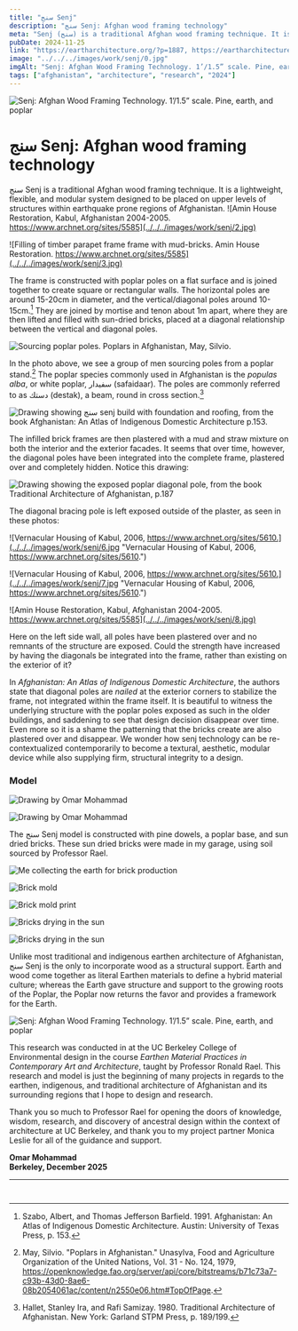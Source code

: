 ```yaml
---
title: "سنج Senj"
description: "سنج Senj: Afghan wood framing technology"
meta: "Senj (سنج) is a traditional Afghan wood framing technique. It is a lightweight, flexible, and modular system designed to be placed on upper levels of structures within earthquake prone regions of Afghanistan"
pubDate: 2024-11-25
link: "https://eartharchitecture.org/?p=1887, https://eartharchitecture.org/?p=1887"
image: "../../../images/work/senj/0.jpg"
imgAlt: "Senj: Afghan Wood Framing Technology. 1’/1.5” scale. Pine, earth, and poplar."
tags: ["afghanistan", "architecture", "research", "2024"]
---
```

![Senj: Afghan Wood Framing Technology. 1’/1.5” scale. Pine, earth, and poplar](../../../images/work/senj/1.1.jpg)

# سنج Senj: Afghan wood framing technology

 سنج Senj is a traditional Afghan wood framing technique. It is a lightweight, flexible, and modular system designed to be placed on upper levels of structures within earthquake prone regions of Afghanistan.
![Amin House Restoration, Kabul, Afghanistan 2004-2005. https://www.archnet.org/sites/5585](../../../images/work/senj/2.jpg)

![Filling of timber parapet frame frame with mud-bricks. Amin House Restoration. https://www.archnet.org/sites/5585](../../../images/work/senj/3.jpg)

The frame is constructed with poplar poles on a flat surface and is joined together to create square or rectangular walls. The horizontal poles are around 15-20cm in diameter, and the vertical/diagonal poles around 10-15cm.[^1] They are joined by mortise and tenon about 1m apart, where they are then lifted and filled with sun-dried bricks, placed at a diagonal relationship between the vertical and diagonal poles.

![Sourcing poplar poles. Poplars in Afghanistan, May, Silvio.](../../../images/work/senj/poplar.jpg)

In the photo above, we see a group of men sourcing poles from a poplar stand.[^2] The poplar species commonly used in Afghanistan is the *populas alba*, or white poplar, سفيدار (safaidaar). The poles are commonly referred to as دستك (destak), a beam, round in cross section.[^3]

![Drawing showing سنج senj build with foundation and roofing, from the book Afghanistan: An Atlas of Indigenous Domestic Architecture p.153.](../../../images/work/senj/4.jpg)

The infilled brick frames are then plastered with a mud and straw mixture on both the interior and the exterior facades. It seems that over time, however, the diagonal poles have been integrated into the complete frame, plastered over and completely hidden. Notice this drawing:

![Drawing showing the exposed poplar diagonal pole, from the book Traditional Architecture of Afghanistan, p.187](../../../images/work/senj/5.jpg "Drawing showing the exposed poplar diagonal pole, from the book Afghanistan: An Atlas of Indigenous Domestic Architecture p.153.")

The diagonal bracing pole is left exposed outside of the plaster, as seen in these photos:

![Vernacular Housing of Kabul, 2006, https://www.archnet.org/sites/5610.](../../../images/work/senj/6.jpg "Vernacular Housing of Kabul, 2006, https://www.archnet.org/sites/5610.")

![Vernacular Housing of Kabul, 2006, https://www.archnet.org/sites/5610.](../../../images/work/senj/7.jpg "Vernacular Housing of Kabul, 2006, https://www.archnet.org/sites/5610.")

![Amin House Restoration, Kabul, Afghanistan 2004-2005. https://www.archnet.org/sites/5585](../../../images/work/senj/8.jpg)

Here on the left side wall, all poles have been plastered over and no remnants of the structure are exposed. Could the strength have increased by having the diagonals be integrated into the frame, rather than existing on the exterior of it?

In *Afghanistan: An Atlas of Indigenous Domestic Architecture*, the authors state that diagonal poles are *nailed* at the exterior corners to stabilize the frame, not integrated within the frame itself. It is beautiful to witness the underlying structure with the poplar poles exposed as such in the older buildings, and saddening to see that design decision disappear over time. Even more so it is a shame the patterning that the bricks create are also plastered over and disappear. We wonder how senj technology can be re-contextualized contemporarily to become a textural, aesthetic, modular device while also supplying firm, structural integrity to a design.

### Model

![Drawing by Omar Mohammad](../../../images/work/senj/9.jpg)

![Drawing by Omar Mohammad](../../../images/work/senj/10.jpg)

The سنج Senj model is constructed with pine dowels, a poplar base, and sun dried bricks. These sun dried bricks were made in my garage, using soil sourced by Professor Rael. 

![Me collecting the earth for brick production](../../../images/work/senj/11.jpg)

![Brick mold](../../../images/work/senj/12.1.jpg)

![Brick mold print](../../../images/work/senj/12.jpg)

![Bricks drying in the sun](../../../images/work/senj/13.jpg)

![Bricks drying in the sun](../../../images/work/senj/13.1.jpg)

Unlike most traditional and indigenous earthen architecture of Afghanistan, سنج Senj is the only to incorporate wood as a structural support. Earth and wood come together as literal Earthen materials to define a hybrid material culture; whereas the Earth gave structure and support to the growing roots of the Poplar, the Poplar now returns the favor and provides a framework for the Earth.

![Senj: Afghan Wood Framing Technology. 1’/1.5” scale. Pine, earth, and poplar](../../../images/work/senj/1.jpg)

This research was conducted in at the UC Berkeley College of Environmental design in the course *‌Earthen Material Practices in Contemporary Art and Architecture*, taught by Professor Ronald Rael. This research and model is just the beginning of many projects in regards to the earthen, indigenous, and traditional architecture of Afghanistan and its surrounding regions that I hope to design and research. 

Thank you so much to Professor Rael for opening the doors of knowledge, wisdom, research, and discovery of ancestral design within the context of architecture at UC Berkeley, and thank you to my project partner Monica Leslie for all of the guidance and support.

**Omar Mohammad\
Berkeley, December 2025**

---
` `
[^1]: Szabo, Albert, and Thomas Jefferson Barfield. 1991. Afghanistan: An Atlas of Indigenous Domestic Architecture. Austin: University of Texas Press, p. 153.
[^2]: May, Silvio. "Poplars in Afghanistan." Unasylva, Food and Agriculture Organization of the United Nations, Vol. 31 - No. 124, 1979, https://openknowledge.fao.org/server/api/core/bitstreams/b71c73a7-c93b-43d0-8ae6-08b2054061ac/content/n2550e06.htm#TopOfPage.
[^3]: Hallet, Stanley Ira, and Rafi Samizay. 1980. Traditional Architecture of Afghanistan. New York: Garland STPM Press, p. 189/199.
